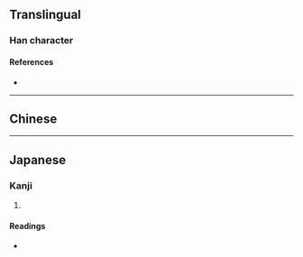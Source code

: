 {{character info/new}}
==Translingual==

===Han character===
{{Han char|rn=75|rad=木|as=13|sn=17|four=48953|canj=DTGI|ids=⿰木義}}

====References====
* {{Han ref|kx=0557.250|dkj=15690|dj=0947.020|hdz=21305.040|uh=6AA5|ud=27301|bh=ECF6|bd=60662}}

----

==Chinese==
{{zh-forms|s=𭩚}}
{{zh-see|艤|v}}

----

==Japanese==

===Kanji===
{{ja-kanji|grade=|rs=木13}}

# {{rfdef|ja|sort=木13}}

====Readings====
* {{ja-readings|on=[[ぎ]] (gi), [[が]] (ga)|kun=}}